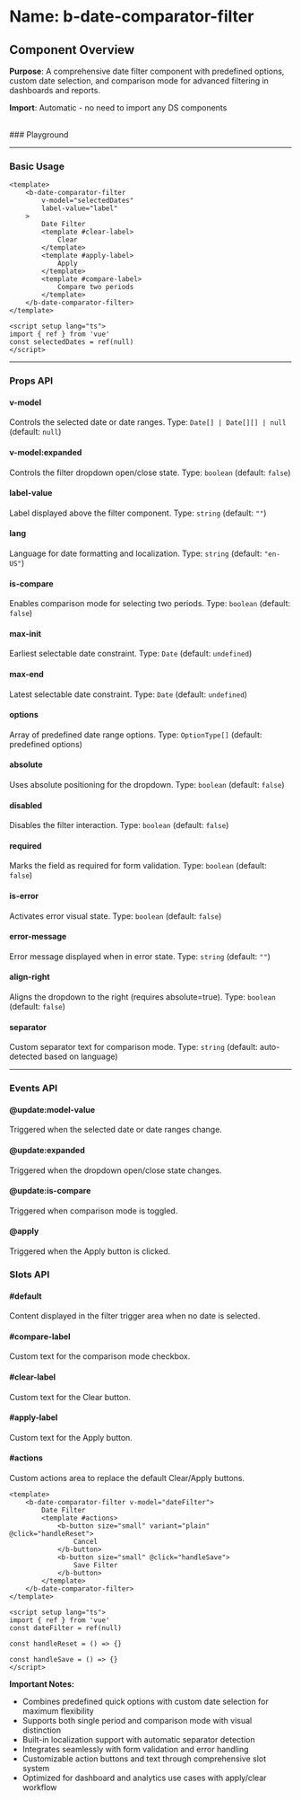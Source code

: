 
<Meta of={BDateComparatorFilter} />

# Name: b-date-comparator-filter
## Component Overview

**Purpose**: A comprehensive date filter component with predefined options, custom date selection, and comparison mode for advanced filtering in dashboards and reports.

**Import**: Automatic - no need to import any DS components

<br />
### Playground

<Canvas of={BDateComparatorFilter.Primary} />
<Controls />

---

### Basic Usage

```vue
<template>
    <b-date-comparator-filter 
        v-model="selectedDates"
        label-value="label"
    >
        Date Filter
        <template #clear-label>
            Clear
        </template>
        <template #apply-label>
            Apply
        </template>
        <template #compare-label>
            Compare two periods
        </template>
    </b-date-comparator-filter>
</template>

<script setup lang="ts">
import { ref } from 'vue'
const selectedDates = ref(null)
</script>
```

<Canvas sourceState="none" of={BDateComparatorFilter.Primary} />

---

### Props API

#### v-model
Controls the selected date or date ranges. Type: `Date[] | Date[][] | null` (default: `null`)

#### v-model:expanded
Controls the filter dropdown open/close state. Type: `boolean` (default: `false`)

#### label-value
Label displayed above the filter component. Type: `string` (default: `""`)

#### lang
Language for date formatting and localization. Type: `string` (default: `"en-US"`)

<Canvas sourceState="none" of={BDateComparatorFilter.Lang} />

#### is-compare
Enables comparison mode for selecting two periods. Type: `boolean` (default: `false`)

<Canvas sourceState="none" of={BDateComparatorFilter.IsCompare} />

#### max-init
Earliest selectable date constraint. Type: `Date` (default: `undefined`)

<Canvas sourceState="none" of={BDateComparatorFilter.MaxInit} />

#### max-end
Latest selectable date constraint. Type: `Date` (default: `undefined`)

<Canvas sourceState="none" of={BDateComparatorFilter.MaxEnd} />

#### options
Array of predefined date range options. Type: `OptionType[]` (default: predefined options)

#### absolute
Uses absolute positioning for the dropdown. Type: `boolean` (default: `false`)

<Canvas sourceState="none" of={BDateComparatorFilter.Absolute} />

#### disabled
Disables the filter interaction. Type: `boolean` (default: `false`)

<Canvas sourceState="none" of={BDateComparatorFilter.Disabled} />

#### required
Marks the field as required for form validation. Type: `boolean` (default: `false`)

<Canvas sourceState="none" of={BDateComparatorFilter.Required} />

#### is-error
Activates error visual state. Type: `boolean` (default: `false`)

<Canvas sourceState="none" of={BDateComparatorFilter.IsError} />

#### error-message
Error message displayed when in error state. Type: `string` (default: `""`)

#### align-right
Aligns the dropdown to the right (requires absolute=true). Type: `boolean` (default: `false`)

<Canvas sourceState="none" of={BDateComparatorFilter.AlignRight} />

#### separator
Custom separator text for comparison mode. Type: `string` (default: auto-detected based on language)

<Canvas sourceState="none" of={BDateComparatorFilter.Separator} />

---

### Events API

#### @update:model-value
Triggered when the selected date or date ranges change.

#### @update:expanded
Triggered when the dropdown open/close state changes.

#### @update:is-compare
Triggered when comparison mode is toggled.

#### @apply
Triggered when the Apply button is clicked.

### Slots API

#### #default
Content displayed in the filter trigger area when no date is selected.

#### #compare-label
Custom text for the comparison mode checkbox.

#### #clear-label
Custom text for the Clear button.

#### #apply-label
Custom text for the Apply button.

#### #actions
Custom actions area to replace the default Clear/Apply buttons.

```vue
<template>
    <b-date-comparator-filter v-model="dateFilter">
        Date Filter
        <template #actions>
            <b-button size="small" variant="plain" @click="handleReset">
                Cancel
            </b-button>
            <b-button size="small" @click="handleSave">
                Save Filter
            </b-button>
        </template>
    </b-date-comparator-filter>
</template>

<script setup lang="ts">
import { ref } from 'vue'
const dateFilter = ref(null)

const handleReset = () => {}

const handleSave = () => {}
</script>
```

**Important Notes:**
- Combines predefined quick options with custom date selection for maximum flexibility
- Supports both single period and comparison mode with visual distinction
- Built-in localization support with automatic separator detection
- Integrates seamlessly with form validation and error handling
- Customizable action buttons and text through comprehensive slot system
- Optimized for dashboard and analytics use cases with apply/clear workflow